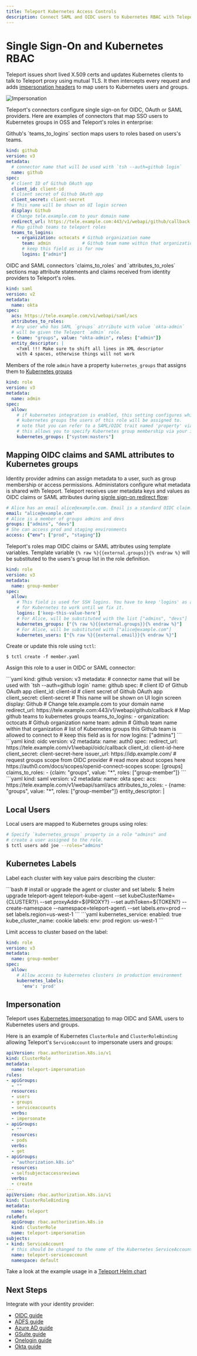 ```yaml
---
title: Teleport Kubernetes Access Controls
description: Connect SAML and OIDC users to Kubernetes RBAC with Teleport
---
```


# Single Sign-On and Kubernetes RBAC

Teleport issues short lived X.509 certs and updates Kubernetes clients to talk to Teleport proxy using mutual TLS.
It then intercepts every request and adds [impersonation headers](https://kubernetes.io/docs/reference/access-authn-authz/authentication/#user-impersonation)
to map users to Kubernetes users and groups.

![Impersonation](../../img/k8s/auth.svg)

Teleport's connectors configure single sign-on for OIDC, OAuth or SAML providers.
Here are examples of connectors that map SSO users to Kubernetes groups in OSS
and Teleport's roles in enterprise:

<Tabs>
<TabItem label="Open Source">
Github's `teams_to_logins` section maps users to roles based on users's teams.

```yaml
kind: github
version: v3
metadata:
  # connector name that will be used with `tsh --auth=github login`
  name: github
spec:
  # client ID of Github OAuth app
  client_id: client-id
  # client secret of Github OAuth app
  client_secret: client-secret
  # This name will be shown on UI login screen
  display: Github
  # Change tele.example.com to your domain name
  redirect_url: https://tele.example.com:443/v1/webapi/github/callback
  # Map github teams to teleport roles
  teams_to_logins:
    - organization: octocats # Github organization name
      team: admin            # Github team name within that organization
      # keep this field as is for now
      logins: ["admin"]
```
</TabItem>
<TabItem label="Enterprise">
OIDC and SAML connectors `claims_to_roles` and `attributes_to_roles` sections map
attribute statements and claims received from identity providers to Teleport's roles.

```yaml
kind: saml
version: v2
metadata:
  name: okta
spec:
  acs: https://tele.example.com/v1/webapi/saml/acs
  attributes_to_roles:
  # Any user who has SAML `groups` atrribute with value `okta-admin`
  # will be given the Teleport `admin` role.
  - {name: "groups", value: "okta-admin", roles: ["admin"]}
  entity_descriptor: |
    <?xml !!! Make sure to shift all lines in XML descriptor 
    with 4 spaces, otherwise things will not work
```
    
Members of the role `admin` have a property `kubernetes_groups` that assigns them to [Kubernetes groups](https://kubernetes.io/docs/reference/access-authn-authz/rbac/#referring-to-subjects)

```yaml
kind: role
version: v3
metadata:
  name: admin
spec:
  allow:
    # if kubernetes integration is enabled, this setting configures which
    # kubernetes groups the users of this role will be assigned to.
    # note that you can refer to a SAML/OIDC trait named 'property' via the "{{external.property}}" template variable,
    # this allows you to specify Kubernetes group membership via your identity provider:
    kubernetes_groups: ["system:masters"]
```
</TabItem>
</Tabs>

## Mapping OIDC claims and SAML attributes to Kubernetes groups

Identity provider admins can assign metadata to a user, such as
group membership or access permissions. Administators configure what metadata
is shared with Teleport. Teleport receives user metadata keys and values as OIDC claims or SAML
attributes during [signle sign-on redirect flow](https://goteleport.com/blog/how-oidc-authentication-works/):

```yaml
# Alice has an email alice@example.com. Email is a standard OIDC claim.
email: "alice@example.com"
# Alice is a member of groups admins and devs
groups: ["admins", "devs"]
# She can access prod and staging environments
access: {"env": ["prod", "staging"]}
```

Teleport's roles map OIDC claims or SAML attributes using template variables.
Template variable `{% raw %}{{external.groups}}{% endraw %}` will
be substituted to the users's group list in the role definition.

```yaml
kind: role
version: v3
metadata:
  name: group-member
spec:
  allow:
    # This field is used for SSH logins. You have to keep 'logins' as a non-empty random value
    # for Kubernetes to work until we fix it.
    logins: ['keep-this-value-here']
    # For Alice, will be substituted with the list ["admins", "devs"]
    kubernetes_groups: ["{% raw %}{{external.groups}}{% endraw %}"]
    # For Alice, will be substituted with ["alice@example.com"]
    kubernetes_users: ["{% raw %}{{external.email}}{% endraw %}"]
```

Create or update this role using `tctl`:

```bsh
$ tctl create -f member.yaml
```

Assign this role to a user in OIDC or SAML connector:

<Tabs>
<TabItem label="Github (OSS)">
```yaml
kind: github
version: v3
metadata:
  # connector name that will be used with `tsh --auth=github login`
  name: github
spec:
  # client ID of Github OAuth app
  client_id: client-id
  # client secret of Github OAuth app
  client_secret: client-secret
  # This name will be shown on UI login screen
  display: Github
  # Change tele.example.com to your domain name
  redirect_url: https://tele.example.com:443/v1/webapi/github/callback
  # Map github teams to kubernetes groups
  teams_to_logins:
    - organization: octocats # Github organization name
      team: admin            # Github team name within that organization
      # list of Kubernetes groups this Github team is allowed to connect to
      # keep this field as is for now
      logins: ["admins"]
```
</TabItem>
<TabItem label="OIDC (Enterprise)">
```yaml
kind: oidc
version: v2
metadata:
  name: auth0
spec:
  redirect_url: https://tele.example.com/v1/webapi/oidc/callback
  client_id: client-id-here
  client_secret: client-secret-here
  issuer_url: https://idp.example.com/
  # request groups scope from OIDC provider
  # read more about scopes here https://auth0.com/docs/scopes/openid-connect-scopes
  scope: [groups]
  claims_to_roles:
    - {claim: "groups", value: "*", roles: ["group-member"]}
```
</TabItem>
<TabItem label="SAML (Enterprise)">
```yaml
kind: saml
version: v2
metadata:
  name: okta
spec:
  acs: https://tele.example.com/v1/webapi/saml/acs
  attributes_to_roles:
  - {name: "groups", value: "*", roles: ["group-member"]}
  entity_descriptor: |
    <?xml !!! Make sure to indent all lines in XML descriptor 
    with 4 spaces, otherwise things will not work
```
</TabItem>
</Tabs>

## Local Users

Local users are mapped to Kubernetes groups using roles:

``` bash
# Specify `kubernetes_groups` property in a role "admins" and
# create a user assigned to the role.
$ tctl users add joe --roles="admins"
```

## Kubernetes Labels

Label each cluster with key value pairs describing the cluster:

<Tabs>
<TabItem label="Helm">
```bash
# install or upgrade the agent or cluster and set labels:
$ helm upgrade teleport-agent teleport-kube-agent --set kubeClusterName={CLUSTER?}\
    --set proxyAddr=${PROXY?} --set authToken=${TOKEN?} --create-namespace --namespace=teleport-agent\
    --set labels.env=prod --set labels.region=us-west-1
```
</TabItem>
<TabItem label="Config">
```yaml
kubernetes_service:
  enabled: true
  kube_cluster_name: cookie
  labels:
    env: prod
    region: us-west-1
```
</TabItem>
</Tabs>

Limit access to cluster based on the label:

```yaml
kind: role
version: v3
metadata:
  name: group-member
spec:
  allow:
    # Allow access to kubernetes clusters in production environment
    kubernetes_labels:
      'env': 'prod'
```

## Impersonation

Teleport uses [Kubernetes impersonation](https://kubernetes.io/docs/reference/access-authn-authz/authentication/#user-impersonation)
to map OIDC and SAML users to Kubernetes users and groups.

Here is an example of Kubernetes `ClusterRole` and `ClusterRoleBinding`
allowing Teleport's `ServiceAccount` to impersonate users and groups:

```yaml
apiVersion: rbac.authorization.k8s.io/v1
kind: ClusterRole
metadata:
  name: teleport-impersonation
rules:
- apiGroups:
  - ""
  resources:
  - users
  - groups
  - serviceaccounts
  verbs:
  - impersonate
- apiGroups:
  - ""
  resources:
  - pods
  verbs:
  - get
- apiGroups:
  - "authorization.k8s.io"
  resources:
  - selfsubjectaccessreviews
  verbs:
  - create
---
apiVersion: rbac.authorization.k8s.io/v1
kind: ClusterRoleBinding
metadata:
  name: teleport
roleRef:
  apiGroup: rbac.authorization.k8s.io
  kind: ClusterRole
  name: teleport-impersonation
subjects:
- kind: ServiceAccount
  # this should be changed to the name of the Kubernetes ServiceAccount being used
  name: teleport-serviceaccount
  namespace: default
```

Take a look at the example usage in a [Teleport Helm chart](https://github.com/gravitational/teleport/blob/v{{teleport_version}}/examples/chart/teleport-cluster/templates/clusterrole.yaml)

## Next Steps

Integrate with your identity provider:

- [OIDC guide](../enterprise/sso/oidc.mdx)
- [ADFS guide](../enterprise/sso/ssh-adfs.mdx)
- [Azure AD guide](../enterprise/sso/ssh-azuread.mdx)
- [GSuite guide](../enterprise/sso/ssh-azuread.mdx)
- [Onelogin guide](../enterprise/sso/ssh-one-login.mdx)
- [Okta guide](../enterprise/sso/ssh-okta.mdx)
